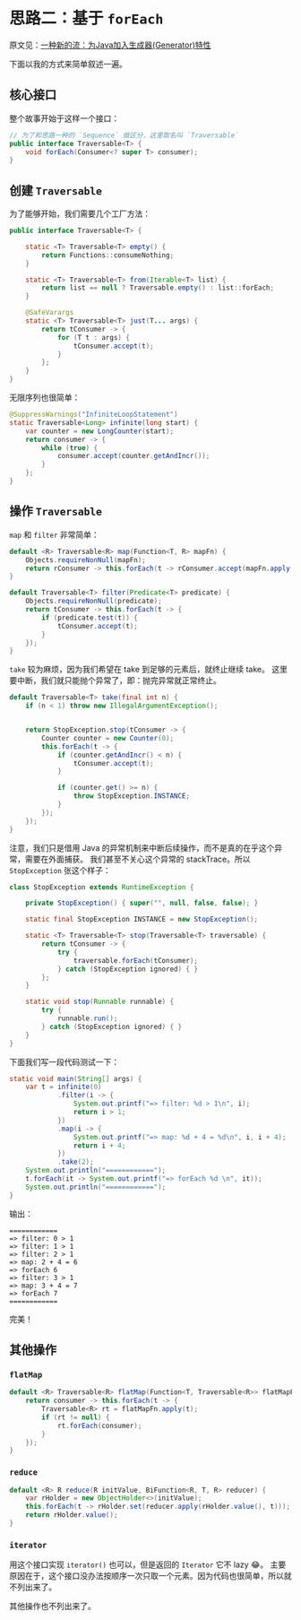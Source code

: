 # 思路二：基于 `forEach`

原文见：[一种新的流：为Java加入生成器(Generator)特性](https://mp.weixin.qq.com/s/v-HMKBWxtz1iakxFL09PDw)

下面以我的方式来简单叙述一遍。

## 核心接口

整个故事开始于这样一个接口：

```java
// 为了和思路一种的 `Sequence` 做区分，这里取名叫 `Traversable`
public interface Traversable<T> {
    void forEach(Consumer<? super T> consumer);
}
```

## 创建 `Traversable`

为了能够开始，我们需要几个工厂方法：

```java
public interface Traversable<T> {

    static <T> Traversable<T> empty() {
        return Functions::consumeNothing;
    }

    static <T> Traversable<T> from(Iterable<T> list) {
        return list == null ? Traversable.empty() : list::forEach;
    }

    @SafeVarargs
    static <T> Traversable<T> just(T... args) {
        return tConsumer -> {
            for (T t : args) {
                tConsumer.accept(t);
            }
        };
    }
}
```

无限序列也很简单：

```java
@SuppressWarnings("InfiniteLoopStatement")
static Traversable<Long> infinite(long start) {
    var counter = new LongCounter(start);
    return consumer -> {
        while (true) {
            consumer.accept(counter.getAndIncr());
        }
    };
}
```

## 操作 `Traversable`

`map` 和 `filter` 非常简单：

```java
default <R> Traversable<R> map(Function<T, R> mapFn) {
    Objects.requireNonNull(mapFn);
    return rConsumer -> this.forEach(t -> rConsumer.accept(mapFn.apply(t)));
}

default Traversable<T> filter(Predicate<T> predicate) {
    Objects.requireNonNull(predicate);
    return tConsumer -> this.forEach(t -> {
        if (predicate.test(t)) {
            tConsumer.accept(t);
        }
    });
}
```

`take` 较为麻烦，因为我们希望在 take 到足够的元素后，就终止继续 take。
这里要中断，我们就只能抛个异常了，即：抛完异常就正常终止。

```java
default Traversable<T> take(final int n) {
    if (n < 1) throw new IllegalArgumentException();


    return StopException.stop(tConsumer -> {
        Counter counter = new Counter(0);
        this.forEach(t -> {
            if (counter.getAndIncr() < n) {
                tConsumer.accept(t);
            }

            if (counter.get() >= n) {
                throw StopException.INSTANCE;
            }
        });
    });
}
```

注意，我们只是借用 Java 的异常机制来中断后续操作，而不是真的在乎这个异常，需要在外面捕获。
我们甚至不关心这个异常的 stackTrace。所以 `StopException` 张这个样子：

```java
class StopException extends RuntimeException {

    private StopException() { super("", null, false, false); }

    static final StopException INSTANCE = new StopException();

    static <T> Traversable<T> stop(Traversable<T> traversable) {
        return tConsumer -> {
            try {
                traversable.forEach(tConsumer);
            } catch (StopException ignored) { }
        };
    }

    static void stop(Runnable runnable) {
        try {
            runnable.run();
        } catch (StopException ignored) { }
    }
}
```

下面我们写一段代码测试一下：

```java
static void main(String[] args) {
    var t = infinite(0)
            .filter(i -> {
                System.out.printf("=> filter: %d > 1\n", i);
                return i > 1;
            })
            .map(i -> {
                System.out.printf("=> map: %d + 4 = %d\n", i, i + 4);
                return i + 4;
            })
            .take(2);
    System.out.println("============");
    t.forEach(it -> System.out.printf("=> forEach %d \n", it));
    System.out.println("============");
}
```

输出：

```
============
=> filter: 0 > 1
=> filter: 1 > 1
=> filter: 2 > 1
=> map: 2 + 4 = 6
=> forEach 6
=> filter: 3 > 1
=> map: 3 + 4 = 7
=> forEach 7
============
```

完美！

## 其他操作

### `flatMap`

```java
default <R> Traversable<R> flatMap(Function<T, Traversable<R>> flatMapFn) {
    return consumer -> this.forEach(t -> {
        Traversable<R> rt = flatMapFn.apply(t);
        if (rt != null) {
            rt.forEach(consumer);
        }
    });
}
```

### `reduce`

```java
default <R> R reduce(R initValue, BiFunction<R, T, R> reducer) {
    var rHolder = new ObjectHolder<>(initValue);
    this.forEach(t -> rHolder.set(reducer.apply(rHolder.value(), t)));
    return rHolder.value();
}
```

### `iterator`

用这个接口实现 `iterator()` 也可以，但是返回的 `Iterator` 它不 lazy 😂。
主要原因在于，这个接口没办法按顺序一次只取一个元素。因为代码也很简单，所以就不列出来了。

其他操作也不列出来了。
